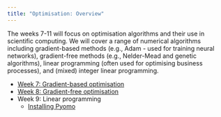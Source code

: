 ```yaml
---
title: "Optimisation: Overview"
---
```


The weeks 7-11 will focus on optimisation algorithms and their use in scientific computing. We will cover a range of numerical algorithms including gradient-based methods (e.g., Adam - used for training neural networks), gradient-free methods (e.g., Nelder-Mead and genetic algorithms), linear programming (often used for optimising business processes), and (mixed) integer linear programming.

* [Week 7: Gradient-based optimisation](week7.qmd)
* [Week 8: Gradient-free optimisation](week8.qmd)
* Week 9: Linear programming
  * [Installing Pyomo](installing-pyomo.qmd)
